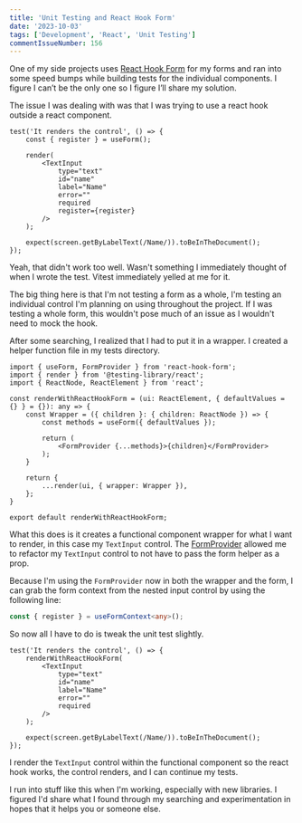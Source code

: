 ```yaml
---
title: 'Unit Testing and React Hook Form'
date: '2023-10-03'
tags: ['Development', 'React', 'Unit Testing']
commentIssueNumber: 156
---
```


One of my side projects uses [React Hook Form](https://react-hook-form.com/) for my forms and ran into some speed bumps while building tests for the individual components. I figure I can’t be the only one so I figure I’ll share my solution.

The issue I was dealing with was that I was trying to use a react hook outside a react component.

```tsx TextInput.test.tsx
test('It renders the control', () => {
    const { register } = useForm();

    render(
        <TextInput
            type="text"
            id="name"
            label="Name"
            error=""
            required
            register={register}
        />
    );

    expect(screen.getByLabelText(/Name/)).toBeInTheDocument();
});
```

Yeah, that didn't work too well. Wasn't something I immediately thought of when I wrote the test. Vitest immediately yelled at me for it.

The big thing here is that I'm not testing a form as a whole, I'm testing an individual control I'm planning on using throughout the project. If I was testing a whole form, this wouldn't pose much of an issue as I wouldn't need to mock the hook.

After some searching, I realized that I had to put it in a wrapper. I created a helper function file in my tests directory.

```tsx renderWithReactHookForm.tsx
import { useForm, FormProvider } from 'react-hook-form';
import { render } from '@testing-library/react';
import { ReactNode, ReactElement } from 'react';

const renderWithReactHookForm = (ui: ReactElement, { defaultValues = {} } = {}): any => {
    const Wrapper = ({ children }: { children: ReactNode }) => {
        const methods = useForm({ defaultValues });

        return (
            <FormProvider {...methods}>{children}</FormProvider>
        );
    }

    return {
        ...render(ui, { wrapper: Wrapper }),
    };
}

export default renderWithReactHookForm;
```

What this does is it creates a functional component wrapper for what I want to render, in this case my `TextInput` control. The [FormProvider](https://react-hook-form.com/docs/formprovider) allowed me to refactor my `TextInput` control to not have to pass the form helper as a prop.

Because I'm using the `FormProvider` now in both the wrapper and the form, I can grab the form context from the nested input control by using the following line:

```ts
const { register } = useFormContext<any>();
```

So now all I have to do is tweak the unit test slightly.

```tsx TextInput.test.tsx
test('It renders the control', () => {
    renderWithReactHookForm(
        <TextInput
            type="text"
            id="name"
            label="Name"
            error=""
            required
        />
    );

    expect(screen.getByLabelText(/Name/)).toBeInTheDocument();
});
```

I render the `TextInput` control within the functional component so the react hook works, the control renders, and I can continue my tests.

I run into stuff like this when I'm working, especially with new libraries. I figured I'd share what I found through my searching and experimentation in hopes that it helps you or someone else.